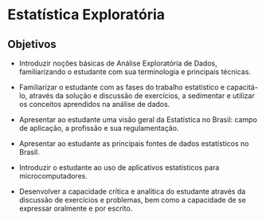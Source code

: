 # Estatística Exploratória

## Objetivos

- Introduzir noções básicas de Análise Exploratória de Dados, familiarizando o estudante com sua terminologia e principais técnicas.

- Familiarizar o estudante com as fases do trabalho estatístico e capacitá-lo, através da solução e discussão de exercícios, a sedimentar e utilizar os conceitos aprendidos na análise de dados.

- Apresentar ao estudante uma visão geral da Estatística no Brasil: campo de aplicação, a profissão e sua regulamentação.

- Apresentar ao estudante as principais fontes de dados estatísticos no Brasil.

- Introduzir o estudante ao uso de aplicativos estatísticos para microcomputadores.

- Desenvolver a capacidade crítica e analítica do estudante através da discussão de exercícios e problemas, bem como a capacidade de se expressar oralmente e por escrito.
